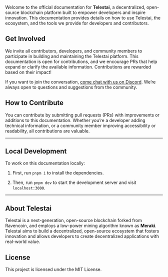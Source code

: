 Welcome to the official documentation for **Telestai**, a decentralized, open-source blockchain platform built to empower developers and inspire innovation. This documentation provides details on how to use Telestai, the ecosystem, and the tools we provide for developers and contributors.

## Get Involved

We invite all contributors, developers, and community members to participate in building and maintaining the Telestai platform. This documentation is open for contributions, and we encourage PRs that help expand or clarify the available information. Contributions are rewarded based on their impact!

If you want to join the conversation, [come chat with us on Discord](https://discord.gg/VmFXfHnZE5). We’re always open to questions and suggestions from the community.

## How to Contribute

You can contribute by submitting pull requests (PRs) with improvements or additions to this documentation. Whether you’re a developer adding technical information, or a community member improving accessibility or readability, all contributions are valuable.

---

## Local Development

To work on this documentation locally:

1. First, run `pnpm i` to install the dependencies.

2. Then, run `pnpm dev` to start the development server and visit `localhost:3000`.

---

## About Telestai

Telestai is a next-generation, open-source blockchain forked from Ravencoin, and employs a low-power mining algorithm known as **Meraki**. Telestai aims to build a decentralized, open-source ecosystem that fosters innovation and allows developers to create decentralized applications with real-world value.

## License

This project is licensed under the MIT License.
